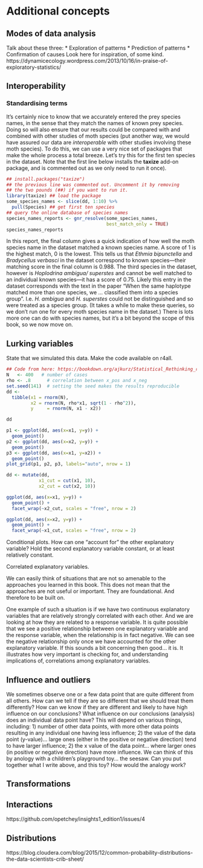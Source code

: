 # Additional concepts


## Modes of data analysis

Talk about these three:
* Exploration of patterns
* Prediction of patterns
* Confirmation of causes
Look here for inspiration, of some kind.
https://dynamicecology.wordpress.com/2013/10/16/in-praise-of-exploratory-statistics/


## Interoperability

### Standardising terms

It's certainly nice to know that we accurately entered the prey species names, in the sense that they match the names of known prey species. Doing so will also ensure that our results could be compared with and combined with other studies of moth species (put another way, we would have assured our data are *interoperable* with other studies involving these moth species). To do this, we can use a very nice set of packages that make the whole process a total breeze. Let's try this for the first ten species in the dataset. Note that the first line below installs the __taxize__ add-on package, and is commented out as we only need to run it once).

```r
## install.packages("taxize")
## the previous line was commented out. Uncomment it by removing
## the two pounds (##) if you want to run it.
library(taxize) ## load the package
some_species_names <- slice(dd, 1:10) %>%
  pull(Species) ## get first ten species
## query the online database of species names
species_names_reports <- gnr_resolve(some_species_names,
                                     best_match_only = TRUE)
species_names_reports
```

In this report, the final column gives a quick indication of how well the moth species name in the dataset matched a known species name. A score of 1 is the highest match, 0 is the lowest. This tells us that *Ethmia bipunctella* and *Bradycellus verbasci* in the dataset correspond to known species---their matching score in the final column is 0.988. The third species in the dataset, however is *Hoplodrina ambigua/ superstes* and cannot be well matched to an individual known species---it has a score of 0.75. Likely this entry in the dataset corresponds with the text in the paper "When the same haplotype matched more than one species, we ... classified them into a species group". I.e. *H. ambigua* and *H. superstes* could not be distinguished and so were treated as a species group. (It takes a while to make these queries, so we don't run one for every moth species name in the dataset.) There is lots more one can do with species names, but it's a bit beyond the scope of this book, so we now move on.



## Lurking variables


State that we simulated this data. Make the code available on r4all.

```r
## Code from here: https://bookdown.org/ajkurz/Statistical_Rethinking_recoded/multivariate-linear-models.html#masked-relationship
N   <- 400   # number of cases
rho <- .8      # correlation between x_pos and x_neg
set.seed(141)  # setting the seed makes the results reproducible
dd <- 
  tibble(x1 = rnorm(N),                            
         x2 = rnorm(N, rho*x1, sqrt(1 - rho^2)),  
         y     = rnorm(N, x1 - x2))               
```

```r
dd
```

```r
p1 <- ggplot(dd, aes(x=x1, y=y)) +
  geom_point()
p2 <- ggplot(dd, aes(x=x2, y=y)) +
  geom_point()
p3 <- ggplot(dd, aes(x=x1, y=x2)) +
  geom_point()
plot_grid(p1, p2, p3, labels="auto", nrow = 1)
```


```r
dd <- mutate(dd,
            x1_cut = cut(x1, 10),
            x2_cut = cut(x2, 10))
```

```r
ggplot(dd, aes(x=x1, y=y)) +
  geom_point() +
  facet_wrap(~x2_cut, scales = "free", nrow = 2)

```

```r
ggplot(dd, aes(x=x2, y=y)) +
  geom_point() +
  facet_wrap(~x1_cut, scales = "free", nrow = 2)
```

Conditional plots. How can one "account for" the other explanatory variable? Hold the second explanatory variable constant, or at least relatively constant.

Correlated explanatory variables.



We can easily think of situations that are not so amenable to the approaches you learned in this book. This does not mean that the approaches are not useful or important. They are foundational. And therefore to be built on.

One example of such a situation is if we have two continuous explanatory variables that are relatively strongly correlated with each other. And we are looking at how they are related to a response variable.  It is quite possible that we see a positive relationship between one explanatory variable and the response variable, when the relationship is in fact negative. We can see the negative relationship only once we have accounted for the other explanatory variable. If this sounds a bit concerning then good... it is. It illustrates how very important is checking for, and understanding implications of, correlations among explanatory variables.


## Influence and outliers

We sometimes observe one or a few data point that are quite different from all others. How can we tell if they are so different that we should treat them differently? How can we know if they are different and likely to have high influence on our conclusions? What influence on our conclusions (analysis) does an individual data point have? This will depend on various things, including: 1) number of other data points, with more other data points resulting in any individual one having less influence; 2)
the value of the data point (y-value)... large ones (either in the positive or negative direction) tend to have larger influence; 2) the x value of the data point... where larger ones (in positive or negative direction) have more influence.
We can think of this by anology with a children's playground toy... the seesaw. Can you put together what I write above, and this toy? How would the analogy work?

## Transformations



## Interactions

https://github.com/opetchey/insights1_edition1/issues/4

## Distributions

https://blog.cloudera.com/blog/2015/12/common-probability-distributions-the-data-scientists-crib-sheet/

